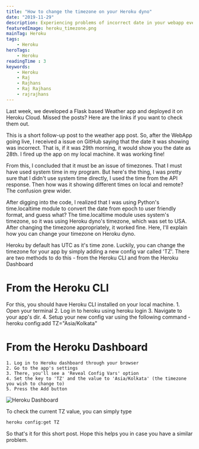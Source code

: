 ```yaml
---
title: "How to change the timezone on your Heroku dyno"
date: "2019-11-29"
description: Experiencing problems of incorrect date in your webapp even though everything works on your localhost? The problem might be that your Heroku dyno is using a different timezone than you want it to.
featuredImage: heroku_timezone.png
mainTag: Heroku
tags:
    - Heroku
heroTags:
    - Heroku
readingTime : 3
keywords:
    - Heroku
    - Raj
    - Rajhans
    - Raj Rajhans
    - rajrajhans
---
```


Last week, we developed a Flask based Weather app and deployed it on Heroku Cloud. Missed the posts? Here are the links if you want to check them out.

This is a short follow-up post to the weather app post.
So, after the WebApp going live, I received a issue on GitHub saying that the date it was showing was incorrect. That is, if it was 29th morning, it would show you the date as 28th. I fired up the app on my local machine. It was working fine!

From this, I concluded that it must be an issue of timezones. That I must have used system time in my program. But here's the thing, I was pretty sure that I didn't use system time directly, I used the time from the API response. Then how was it showing different times on local and remote? The confusion grew wider.

After digging into the code, I realized that I was using Python's time.localtime module to convert the date from epoch to user friendly format, and guess what? The time.localtime module uses system's timezone, so it was using Heroku dyno's timezone, which was set to USA. After changing the timezone appropriately, it worked fine. Here, I'll explain how you can change your timezone on Heroku dyno.

Heroku by default has UTC as it's time zone. Luckily, you can change the timezone for your app by simply adding a new config var called 'TZ'. There are two methods to do this - from the Heroku CLI and from the Heroku Dashboard

# From the Heroku CLI

For this, you should have Heroku CLI installed on your local machine.
	1. Open your terminal
	2. Log in to heroku using heroku login
	3. Navigate to your app's dir.
	4. Setup your new config var using the following command -
heroku config:add TZ="Asia/Kolkata"

# From the Heroku Dashboard

	1. Log in to Heroku dashboard through your browser
	2. Go to the app's settings
	3. There, you'll see a 'Reveal Config Vars' option
	4. Set the key to 'TZ' and the value to 'Asia/Kolkata' (the timezone you wish to change to)
	5. Press the Add button

![Heroku Dashboard](heroku_ss.png)

To check the current TZ value, you can simply type

```bash
heroku config:get TZ
```

So that's it for this short post. Hope this helps you in case you have a similar problem.